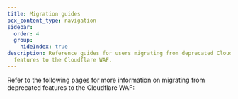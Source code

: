 ```yaml
---
title: Migration guides
pcx_content_type: navigation
sidebar:
  order: 4
  group:
    hideIndex: true
description: Reference guides for users migrating from deprecated Cloudflare
  features to the Cloudflare WAF.
---
```



Refer to the following pages for more information on migrating from deprecated features to the Cloudflare WAF:

<DirectoryListing />
